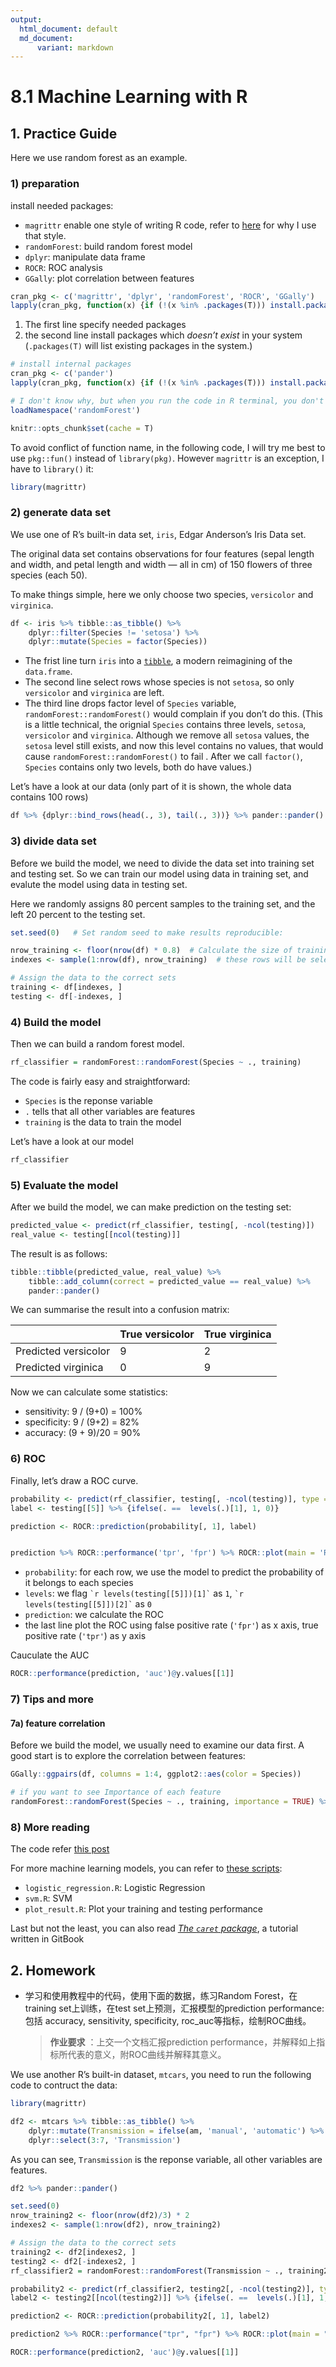 ```yaml
---
output:
  html_document: default
  md_document:
      variant: markdown
---
```




# 8.1 Machine Learning with R

## 1. Practice Guide

Here we use random forest as an example.

### 1) preparation

install needed packages:

   - `magrittr` enable one style of writing R code, refer to [here](https://r4ds.had.co.nz/pipes.html#piping-alternatives) for why I use that style.
   - `randomForest`: build random forest model
   - `dplyr`: manipulate data frame
   - `ROCR`: ROC analysis
   - `GGally`: plot correlation between features

```r
cran_pkg <- c('magrittr', 'dplyr', 'randomForest', 'ROCR', 'GGally')
lapply(cran_pkg, function(x) {if (!(x %in% .packages(T))) install.packages(x)})
```

1. The first line specify needed packages
1. the second line install packages which _doesn't exist_ in your system (`.packages(T)` will list existing packages in the system.)

 

```r
# install internal packages
cran_pkg <- c('pander')
lapply(cran_pkg, function(x) {if (!(x %in% .packages(T))) install.packages(x)})
```


```r
# I don't know why, but when you run the code in R terminal, you don't need this
loadNamespace('randomForest')

knitr::opts_chunk$set(cache = T)
```


To avoid conflict of function name, in the following code, I will try me best to use `pkg::fun()` instead of `library(pkg)`. However `magrittr` is an exception, I have to `library()` it:

```r
library(magrittr)
```


### 2) generate data set

We use one of R's built-in data set, `iris`, Edgar Anderson’s Iris Data set. 

The original data set contains observations for four features (sepal length and width, and petal length and width --- all in cm) of 150 flowers of three species (each 50). 

To make things simple, here we only choose two species, `versicolor` and `virginica`.

```r
df <- iris %>% tibble::as_tibble() %>% 
    dplyr::filter(Species != 'setosa') %>%
    dplyr::mutate(Species = factor(Species))
```

- The frist line turn `iris` into a [`tibble`](https://tibble.tidyverse.org/), a modern reimagining of the `data.frame`.
- The second line select rows whose species is not `setosa`, so only `versicolor` and `virginica` are left.
- The third line drops factor level of `Species` variable, `randomForest::randomForest()` would complain if you don't do this. (This is a little technical, the orignial `Species` contains three levels, `setosa`, `versicolor` and `virginica`. Although we remove all `setosa` values, the `setosa` level still exists, and now this level contains no values, that would cause `randomForest::randomForest()` to fail . After we call `factor()`, `Species` contains only two levels, both do have values.)

Let's have a look at our data (only part of it is shown, the whole data contains 100 rows)

```r
df %>% {dplyr::bind_rows(head(., 3), tail(., 3))} %>% pander::pander()
```


### 3) divide data set

Before we build the model, we need to divide the data set into training set and testing set. So we can train our model using data in training set, and evalute the model using data in testing set.

Here we randomly assigns 80 percent samples to the training set, and the left 20 percent to the testing set.

```r
set.seed(0)   # Set random seed to make results reproducible:

nrow_training <- floor(nrow(df) * 0.8)  # Calculate the size of training sets
indexes <- sample(1:nrow(df), nrow_training)  # these rows will be select for training

# Assign the data to the correct sets
training <- df[indexes, ] 
testing <- df[-indexes, ]
```

### 4) Build the model

Then we can build a random forest model.

```r
rf_classifier = randomForest::randomForest(Species ~ ., training)
```

The code is fairly easy and straightforward: 

  - `Species` is the reponse variable
  - `.` tells that all other variables are features
  - `training` is the data to train the model

Let's have a look at our model

```r
rf_classifier
```

### 5) Evaluate the model

After we build the model, we can make prediction on the testing set:

```r
predicted_value <- predict(rf_classifier, testing[, -ncol(testing)])
real_value <- testing[[ncol(testing)]]
```

The result is as follows:

```r
tibble::tibble(predicted_value, real_value) %>% 
    tibble::add_column(correct = predicted_value == real_value) %>% 
    pander::pander()
```

We can summarise the result into a confusion matrix:

| &nbsp;               | True versicolor | True virginica |
|----------------------|-----------------|----------------|
| Predicted versicolor | 9               | 2              |
| Predicted virginica  | 0               | 9              |

Now we can calculate some statistics:

- sensitivity: 9 / (9+0) = 100%
- specificity: 9 / (9+2) = 82%
- accuracy: (9 + 9)/20 = 90%
<!--   - mcc (Matthews correlation coefficient): (9\*9 - 0\*2) / (9\*11\*11\*9) = 0.008   -->




### 6) ROC

Finally, let's draw a ROC curve.

```r
probability <- predict(rf_classifier, testing[, -ncol(testing)], type = 'prob')
label <- testing[[5]] %>% {ifelse(. ==  levels(.)[1], 1, 0)}

prediction <- ROCR::prediction(probability[, 1], label)


prediction %>% ROCR::performance('tpr', 'fpr') %>% ROCR::plot(main = 'ROC Curve') 
```

- `probability`: for each row, we use the model to predict the probability of it belongs to each species
- `levels`: we flag `` `r levels(testing[[5]])[1]` `` as `1`, `` `r levels(testing[[5]])[2]` `` as `0`
- `prediction`: we calculate the ROC
- the last line plot the ROC using false positive rate (`'fpr'`) as x axis, true positive rate (`'tpr'`) as y axis

Cauculate the AUC

```r
ROCR::performance(prediction, 'auc')@y.values[[1]]
```

### 7) Tips and more

#### 7a) feature correlation

Before we build the model, we usually need to examine our data first. A good start is to explore the correlation between features:

```r
GGally::ggpairs(df, columns = 1:4, ggplot2::aes(color = Species))
```

```r
# if you want to see Importance of each feature
randomForest::randomForest(Species ~ ., training, importance = TRUE) %>% randomForest::varImpPlot()
```

### 8) More reading

The code refer [this post](https://www.blopig.com/blog/2017/04/a-very-basic-introduction-to-random-forests-using-r/)

For more  machine learning models, you can refer to [these scripts](https://github.com/urluzhi/scripts/tree/master/Rscript/machine_learning):  

  - `logistic_regression.R`: Logistic Regression
  - `svm.R`: SVM
  - `plot_result.R`: Plot your training and testing performance
  
Last but not the least, you can also read _[The `caret` package](http://topepo.github.io/caret)_, a tutorial written in GitBook


## 2. Homework

* 学习和使用教程中的代码，使用下面的数据，练习Random Forest，在training set上训练，在test set上预测，汇报模型的prediction performance: 包括 accuracy, sensitivity, specificity, roc\_auc等指标，绘制ROC曲线。

  > **作业要求** ：上交一个文档汇报prediction performance，并解释如上指标所代表的意义，附ROC曲线并解释其意义。

We use another R's built-in dataset, `mtcars`, you need to run the following code to contruct the data:

```r
library(magrittr)

df2 <- mtcars %>% tibble::as_tibble() %>%
    dplyr::mutate(Transmission = ifelse(am, 'manual', 'automatic') %>% factor) %>%
    dplyr::select(3:7, 'Transmission')
```

As you can see, `Transmission` is the reponse variable, all other variables are features.

```r
df2 %>% pander::pander()
```


```r
set.seed(0)  
nrow_training2 <- floor(nrow(df2)/3) * 2
indexes2 <- sample(1:nrow(df2), nrow_training2) 

# Assign the data to the correct sets
training2 <- df2[indexes2, ] 
testing2 <- df2[-indexes2, ]
rf_classifier2 = randomForest::randomForest(Transmission ~ ., training2) %T>% print

probability2 <- predict(rf_classifier2, testing2[, -ncol(testing2)], type = "prob")
label2 <- testing2[[ncol(testing2)]] %>% {ifelse(. ==  levels(.)[1], 1, 0)}

prediction2 <- ROCR::prediction(probability2[, 1], label2)

prediction2 %>% ROCR::performance("tpr", "fpr") %>% ROCR::plot(main = "ROC Curve") 

ROCR::performance(prediction2, 'auc')@y.values[[1]]
```


